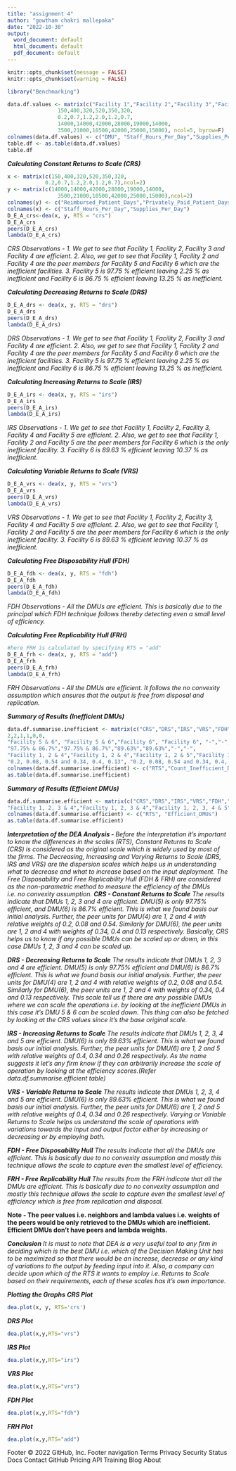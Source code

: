 ---
title: "assignment 4"
author: "gowtham chakri mallepaka"
date: "2022-10-30"
output:
  word_document: default
  html_document: default
  pdf_document: default
---

```{r}
knitr::opts_chunk$set(message = FALSE)
knitr::opts_chunk$set(warning = FALSE)
```

```{r}
library("Benchmarking")
```
```{r}
data.df.values <- matrix(c("Facility 1","Facility 2","Facility 3","Facility 4","Facility 5", "Facility 6",
                150,400,320,520,350,320,
                0.2,0.7,1.2,2.0,1.2,0.7,
                14000,14000,42000,28000,19000,14000,
                3500,21000,10500,42000,25000,15000), ncol=5, byrow=F)
colnames(data.df.values) <- c("DMU", "Staff_Hours_Per_Day","Supplies_Per_Day","Reimbursed_Patient_Days","Privately_Paid_Patient_Days")
table.df <- as.table(data.df.values)
table.df
```

***Calculating Constant Returns to Scale (CRS)***
```{r}
x <- matrix(c(150,400,320,520,350,320,
            0.2,0.7,1.2,2.0,1.2,0.7),ncol=2)
y <- matrix(c(14000,14000,42000,28000,19000,14000,
                3500,21000,10500,42000,25000,15000),ncol=2)
colnames(y) <- c("Reimbursed_Patient_Days","Privately_Paid_Patient_Days")
colnames(x) <- c("Staff_Hours_Per_Day","Supplies_Per_Day")
D_E_A_crs<-dea(x, y, RTS = "crs")
D_E_A_crs
peers(D_E_A_crs)
lambda(D_E_A_crs)
```
*CRS Observations -* 
\newline
*1. We get to see that Facility 1, Facility 2, Facility 3  and Facility 4 are efficient.*
\newline
*2. Also, we get to see that Facility 1, Facility 2 and Facility 4 are the peer members for Facility 5 and Facility 6 which are the inefficient facilities.*
\newline
*3. Facility 5 is 97.75 % efficient leaving 2.25 % as inefficient and Facility 6 is 86.75 % efficient leaving 13.25 % as inefficient.*
\newline

***Calculating Decreasing Returns to Scale (DRS)***
```{r}
D_E_A_drs <- dea(x, y, RTS = "drs")
D_E_A_drs
peers(D_E_A_drs)
lambda(D_E_A_drs)
```
*DRS Observations -* 
\newline
*1. We get to see that Facility 1, Facility 2, Facility 3  and Facility 4 are efficient.*
\newline
*2. Also, we get to see that Facility 1, Facility 2 and Facility 4 are the peer members for Facility 5 and Facility 6 which are the inefficient facilities.*
\newline
*3. Facility 5 is 97.75 % efficient leaving 2.25 % as inefficient and Facility 6 is 86.75 % efficient leaving 13.25 % as inefficient.*
\newline


***Calculating Increasing Returns to Scale (IRS)***
```{r}
D_E_A_irs <- dea(x, y, RTS = "irs")
D_E_A_irs
peers(D_E_A_irs)
lambda(D_E_A_irs)
```
*IRS Observations -* 
\newline
*1. We get to see that Facility 1, Facility 2, Facility 3, Facility 4 and Facility 5 are efficient.*
\newline
*2. Also, we get to see that Facility 1, Facility 2 and Facility 5 are the peer members for Facility 6 which is the only inefficient facility.*
\newline
*3. Facility 6 is 89.63 % efficient leaving 10.37 % as inefficient.*
\newline

***Calculating Variable Returns to Scale (VRS)***
```{r}
D_E_A_vrs <- dea(x, y, RTS = "vrs")
D_E_A_vrs
peers(D_E_A_vrs)
lambda(D_E_A_vrs)
```
*VRS Observations -* 
\newline
*1. We get to see that Facility 1, Facility 2, Facility 3, Facility 4 and Facility 5 are efficient.*
\newline
*2. Also, we get to see that Facility 1, Facility 2 and Facility 5 are the peer members for Facility 6 which is the only inefficient facility.*
\newline
*3. Facility 6 is 89.63 % efficient leaving 10.37 % as inefficient.*
\newline

***Calculating Free Disposability Hull (FDH)***
```{r}
D_E_A_fdh <- dea(x, y, RTS = "fdh")
D_E_A_fdh
peers(D_E_A_fdh)
lambda(D_E_A_fdh)
```
*FDH Observations -* 
\newline
*All the DMUs are efficient. This is basically due to the principal which FDH technique follows thereby detecting even a small level of efficiency.*
\newline

***Calculating Free Replicability Hull (FRH)***
```{r}
#here FRH is calculated by specifying RTS = "add"
D_E_A_frh <- dea(x, y, RTS = "add")
D_E_A_frh
peers(D_E_A_frh)
lambda(D_E_A_frh)
```
*FRH Observations -* 
\newline
*All the DMUs are efficient. It follows the no convexity assumption which ensures that the output is free from disposal and replication.*
\newline

***Summary of Results (Inefficient DMUs)***
```{r}
data.df.summarise.inefficient <- matrix(c("CRS","DRS","IRS","VRS","FDH","FRH",
2,2,1,1,0,0,
"Facility 5 & 6", "Facility 5 & 6","Facility 6", "Facility 6", "-","-",
"97.75% & 86.7%","97.75% & 86.7%","89.63%","89.63%","-","-",
"Facility 1, 2 & 4","Facility 1, 2 & 4","Facility 1, 2 & 5","Facility 1, 2 & 5","-","-",
"0.2, 0.08, 0.54 and 0.34, 0.4, 0.13", "0.2, 0.08, 0.54 and 0.34, 0.4, 0.13", "0.4, 0.34 and 0.26", "0.4, 0.34 and 0.26", "-","-"),ncol=6,byrow=F)
colnames(data.df.summarise.inefficient) <- c("RTS","Count_Inefficient_DMUs","Name_DMUs","%_Inefficiency","Peers","Lambda")
as.table(data.df.summarise.inefficient)
```
***Summary of Results (Efficient DMUs)***
```{r}
data.df.summarise.efficient <- matrix(c("CRS","DRS","IRS","VRS","FDH","FRH",
"Facility 1, 2, 3 & 4","Facility 1, 2, 3 & 4","Facility 1, 2, 3, 4 & 5", "Facility 1, 2, 3, 4 & 5", "All DMUs", "All DMUs"), ncol = 2, byrow=F)
colnames(data.df.summarise.efficient) <- c("RTS", "Efficient_DMUs")
as.table(data.df.summarise.efficient)
```
***Interpretation of the DEA Analysis - ***
\newline
*Before the interpretation it's important to know the differences in the scales (RTS),*
\newline
*Constant Returns to Scale (CRS) is considered as the original scale which is widely used by most of the firms.*
\newline
*The Decreasing, Increasing and Varying Returns to Scale (DRS, IRS and VRS) are the dispersion scales which helps us in understanding what to decrease and what to increase based on the input deployment.*
\newline
*The Free Disposability and Free Replicability Hull (FDH & FRH) are considered as the non-parametric method to measure the efficiency of the DMUs i.e. no convexity assumption.*
\newline
***CRS - Constant Returns to Scale***
\newline
*The results indicate that DMUs 1, 2, 3 and 4 are efficient. DMU(5) is only 97.75% efficient, and DMU(6) is 86.7% efficient. This is what we found basis our initial analysis. Further, the peer units for DMU(4) are 1, 2 and 4 with relative weights of 0.2, 0.08 and 0.54. Similarly for DMU(6), the peer units are 1, 2 and 4 with weights of 0.34, 0.4 and 0.13 respectively.*
\newline
*Basically, CRS helps us to know if any possible DMUs can be scaled up or down, in this case DMUs 1, 2, 3 and 4 can be scaled up. *
\newline

***DRS - Decreasing Returns to Scale***
\newline
*The results indicate that DMUs 1, 2, 3 and 4 are efficient. DMU(5) is only 97.75% efficient and DMU(6) is 86.7% efficient. This is what we found basis our initial analysis. Further, the peer units for DMU(4) are 1, 2 and 4 with relative weights of 0.2, 0.08 and 0.54. Similarly for DMU(6), the peer units are 1, 2 and 4 with weights of 0.34, 0.4 and 0.13 respectively.*
\newline
*This scale tell us if there are any possible DMUs where we can scale the operations i.e. by looking at the inefficient DMUs in this case it's DMU 5 & 6 can be scaled down. This thing can also be fetched by looking at the CRS values since it's the base original scale.*
\newline

***IRS - Increasing Returns to Scale***
\newline
*The results indicate that DMUs 1, 2, 3, 4 and 5 are efficient. DMU(6) is only 89.63% efficient. This is what we found basis our initial analysis. Further, the peer units for DMU(6) are 1, 2 and 5 with relative weights of 0.4, 0.34 and 0.26 respectively.*
\newline
*As the name suggests it let's any firm know if they can arbitrarily increase the scale of operation by looking at the efficiency scores.(Refer data.df.summarise.efficient table)*
\newline

***VRS - Variable Returns to Scale***
\newline
*The results indicate that DMUs 1, 2, 3, 4 and 5 are efficient. DMU(6) is only 89.63% efficient. This is what we found basis our initial analysis. Further, the peer units for DMU(6) are 1, 2 and 5 with relative weights of 0.4, 0.34 and 0.26 respectively.*
\newline
*Varying or Variable Returns to Scale helps us understand the scale of operations with variations towards the input and output factor either by increasing or decreasing or by employing both.*
\newline

***FDH - Free Disposability Hull***
\newline
*The results indicate that all the DMUs are efficient. This is basically due to no convexity assumption and mostly this technique allows the scale to capture even the smallest level of efficiency.*
\newline

***FRH - Free Replicability Hull***
\newline
*The results from the FRH indicate that all the DMUs are efficient. This is basically due to no convexity assumption and mostly this technique allows the scale to capture even the smallest level of efficiency which is free from replication and disposal.*
\newline

**Note - The peer values i.e. neighbors and lambda values i.e. weights of the peers would be only retrieved to the DMUs which are inefficient. Efficient DMUs don't have peers and lambda weights.**
\newline

***Conclusion***
\newline
*It is must to note that DEA is a very useful tool to any firm in deciding which is the best DMU i.e. which of the Decision Making Unit has to be maximized so that there would be an increase, decrease or any kind of variations to the output by feeding input into it.* 
\newline
*Also, a company can decide upon which of the RTS it wants to employ i.e. Returns to Scale based on their requirements, each of these scales has it's own importance.*
\newline

***Plotting the Graphs***
\newline
***CRS Plot***
```{r}
dea.plot(x, y, RTS='crs')
```

***DRS Plot***
```{r}
dea.plot(x,y,RTS="vrs") 
```

***IRS Plot***
```{r}
dea.plot(x,y,RTS="irs")
```

***VRS Plot***
```{r}
dea.plot(x,y,RTS="vrs")
```

***FDH Plot***
```{r}
dea.plot(x,y,RTS="fdh")
```

***FRH Plot***
```{r}
dea.plot(x,y,RTS="add")
```

Footer
© 2022 GitHub, Inc.
Footer navigation
Terms
Privacy
Security
Status
Docs
Contact GitHub
Pricing
API
Training
Blog
About

